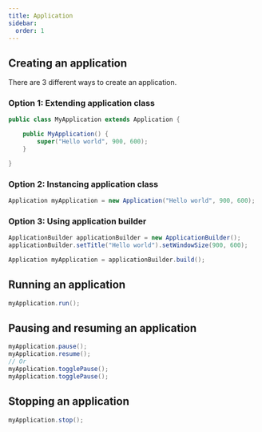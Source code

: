 ```yaml
---
title: Application
sidebar:
  order: 1
---
```


## Creating an application

There are 3 different ways to create an application.

### Option 1: Extending application class

```java
public class MyApplication extends Application {

	public MyApplication() {
		super("Hello world", 900, 600);
	}

}
```

### Option 2: Instancing application class

```java
Application myApplication = new Application("Hello world", 900, 600);
```

### Option 3: Using application builder

```java
ApplicationBuilder applicationBuilder = new ApplicationBuilder();
applicationBuilder.setTitle("Hello world").setWindowSize(900, 600);

Application myApplication = applicationBuilder.build();
```

## Running an application

```java
myApplication.run();
```

## Pausing and resuming an application

```java
myApplication.pause();
myApplication.resume();
// Or
myApplication.togglePause();
myApplication.togglePause();
```

## Stopping an application

```java
myApplication.stop();
```